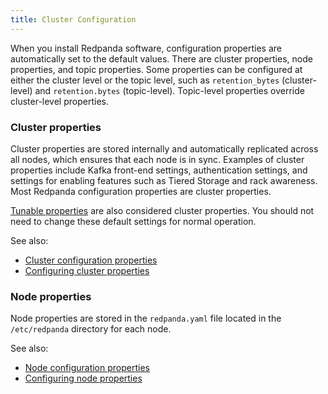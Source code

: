 ```yaml
---
title: Cluster Configuration
---
```


<head>
    <meta name="title" content="Cluster configuration | Redpanda Docs"/>
    <meta name="description" content="Cluster configuration general information."/>
</head>

When you install Redpanda software, configuration properties are automatically set to the default values. There are cluster properties, node properties, and topic properties. Some properties can be configured at either the cluster level or the topic level, such as `retention_bytes` (cluster-level) and `retention.bytes` (topic-level). Topic-level properties override cluster-level properties.

### Cluster properties

Cluster properties are stored internally and automatically replicated across all nodes, which ensures that each node is in sync. Examples of cluster properties include Kafka front-end settings, authentication settings, and settings for enabling features such as Tiered Storage and rack awareness. Most Redpanda configuration properties are cluster properties.

[Tunable properties](../../reference/tunable-properties) are also considered cluster properties. You should not need to change these default settings for normal operation.

See also:
- [Cluster configuration properties](../../reference/cluster-properties)
- [Configuring cluster properties](../../manage/cluster-maintenance/cluster-property-configuration)

### Node properties

Node properties are stored in the `redpanda.yaml` file located in the `/etc/redpanda` directory for each node.

See also:
- [Node configuration properties](../../reference/node-properties)
- [Configuring node properties](../../deploy/deployment-option/self-hosted/manual/node-property-configuration)
